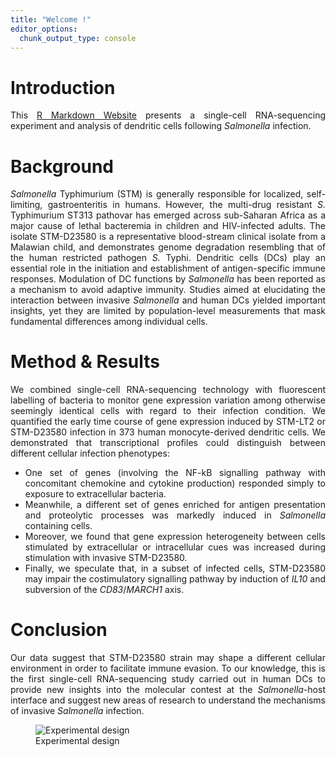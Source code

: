 ```yaml
---
title: "Welcome !"
editor_options: 
  chunk_output_type: console
---
```


<style>
body {
text-align: justify}
</style>

# Introduction

This
[R Markdown Website](http://rmarkdown.rstudio.com/rmarkdown_websites.html)
presents a single-cell RNA-sequencing experiment and analysis of
dendritic cells following *Salmonella* infection.

# Background

_Salmonella_ Typhimurium (STM) is generally responsible for localized,
self-limiting, gastroenteritis in humans.
However, the multi-drug resistant _S._ Typhimurium ST313 pathovar has emerged
across sub-Saharan Africa as a major cause of lethal bacteremia in children and
HIV-infected adults.
The isolate STM-D23580 is a representative blood-stream clinical isolate from
a Malawian child, and demonstrates genome degradation resembling that of the
human restricted pathogen _S._ Typhi.
Dendritic cells (DCs) play an essential role in the initiation and establishment
of antigen-specific immune responses.
Modulation of DC functions by _Salmonella_ has been reported as a mechanism to
avoid adaptive immunity.
Studies aimed at elucidating the interaction between invasive _Salmonella_
and human DCs yielded important insights,
yet they are limited by population-level measurements that mask fundamental
differences among individual cells.

# Method & Results

We combined single-cell RNA-sequencing technology with fluorescent labelling of bacteria
to monitor gene expression variation among otherwise seemingly identical cells
with regard to their infection condition.
We quantified the early time course of gene expression induced by STM-LT2 or
STM-D23580 infection in 373 human monocyte-derived dendritic cells. 
We demonstrated that transcriptional profiles could distinguish between different
cellular infection phenotypes:

*	One set of genes (involving the NF-kB signalling pathway with concomitant
  chemokine and cytokine production) responded simply to exposure to extracellular bacteria.
*	Meanwhile, a different set of genes enriched for antigen presentation and
  proteolytic processes was markedly induced in _Salmonella_ containing cells.
*	Moreover, we found that gene expression heterogeneity between cells stimulated
  by extracellular or intracellular cues was increased during stimulation with invasive STM-D23580.
*	Finally, we speculate that, in a subset of infected cells, STM-D23580 may
  impair the costimulatory signalling pathway by induction of _IL10_ and
  subversion of the _CD83_/_MARCH1_ axis. 
 

# Conclusion

Our data suggest that STM-D23580 strain may shape a different cellular environment
in order to facilitate immune evasion.
To our knowledge, this is the first single-cell RNA-sequencing study carried out
in human DCs to provide new insights into the molecular contest at the
_Salmonella_-host interface and suggest new areas of research to understand the
mechanisms of invasive _Salmonella_ infection. 

![Experimental design](img/experimental_design-1.png)
